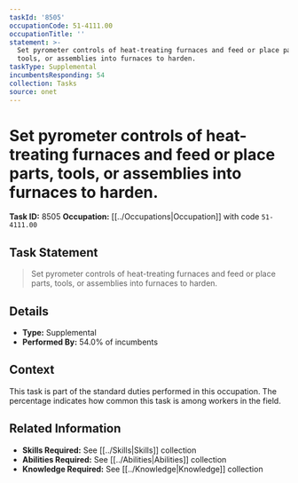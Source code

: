 ```yaml
---
taskId: '8505'
occupationCode: 51-4111.00
occupationTitle: ''
statement: >-
  Set pyrometer controls of heat-treating furnaces and feed or place parts,
  tools, or assemblies into furnaces to harden.
taskType: Supplemental
incumbentsResponding: 54
collection: Tasks
source: onet
---
```

# Set pyrometer controls of heat-treating furnaces and feed or place parts, tools, or assemblies into furnaces to harden.

**Task ID:** 8505
**Occupation:** [[../Occupations|Occupation]] with code `51-4111.00`

## Task Statement

> Set pyrometer controls of heat-treating furnaces and feed or place parts, tools, or assemblies into furnaces to harden.

## Details

- **Type:** Supplemental
- **Performed By:** 54.0% of incumbents

## Context

This task is part of the standard duties performed in this occupation. The percentage indicates how common this task is among workers in the field.

## Related Information

- **Skills Required:** See [[../Skills|Skills]] collection
- **Abilities Required:** See [[../Abilities|Abilities]] collection
- **Knowledge Required:** See [[../Knowledge|Knowledge]] collection
